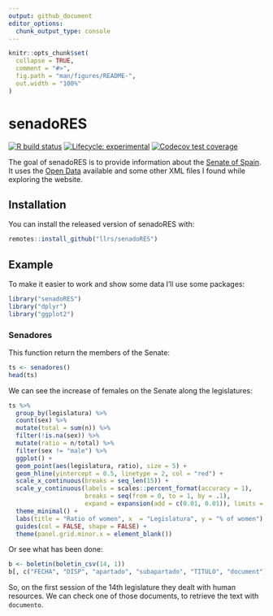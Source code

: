 ```yaml
---
output: github_document
editor_options: 
  chunk_output_type: console
---
```


<!-- README.md is generated from README.Rmd. Please edit that file -->

```r
knitr::opts_chunk$set(
  collapse = TRUE,
  comment = "#>",
  fig.path = "man/figures/README-",
  out.width = "100%"
)
```

# senadoRES

<!-- badges: start -->
[![R build status](https://github.com/llrs/senadoRES/workflows/R-CMD-check/badge.svg)](https://github.com/llrs/senadoRES/actions)
[![Lifecycle: experimental](https://img.shields.io/badge/lifecycle-experimental-orange.svg)](https://www.tidyverse.org/lifecycle/#experimental)
[![Codecov test coverage](https://codecov.io/gh/llrs/senadoRES/branch/master/graph/badge.svg)](https://codecov.io/gh/llrs/senadoRES?branch=master)
<!-- badges: end -->

The goal of senadoRES is to provide information about the [Senate of Spain](https://en.wikipedia.org/wiki/Senate_of_Spain).
It uses the [Open Data](https://www.senado.es/web/relacionesciudadanos/datosabiertos/catalogodatos/index.html) available and some other XML files I found while exploring the website.

## Installation

You can install the released version of senadoRES with:


``` r
remotes::install_github("llrs/senadoRES")
```

## Example

To make it easier to work and show some data I'll use some packages:

```r
library("senadoRES")
library("dplyr")
library("ggplot2")
```

### Senadores

This function return the members of the Senate:

```r
ts <- senadores()
head(ts)
```


We can see the increase of females on the Senate along the legislatures:

```r
ts %>%
  group_by(legislatura) %>%
  count(sex) %>%
  mutate(total = sum(n)) %>%
  filter(!is.na(sex)) %>%
  mutate(ratio = n/total) %>%
  filter(sex != "male") %>% 
  ggplot() +
  geom_point(aes(legislatura, ratio), size = 5) +
  geom_hline(yintercept = 0.5, linetype = 2, col = "red") +
  scale_x_continuous(breaks = seq_len(15)) +
  scale_y_continuous(labels = scales::percent_format(accuracy = 1), 
                     breaks = seq(from = 0, to = 1, by = .1),
                     expand = expansion(add = c(0.01, 0.01)), limits = c(0, NA)) +
  theme_minimal() +
  labs(title = "Ratio of women", x  = "Legislatura", y = "% of women") +
  guides(col = FALSE, shape = FALSE) +
  theme(panel.grid.minor.x = element_blank())
```

Or see what has been done:

```r
b <- boletin(boletin_csv(14, 1))
b[, c("FECHA", "DISP", "apartado", "subapartado", "TITULO", "document")]
```

So, on the first session of the 14th legislature they dealt with human resources.
We can check one of those documents, to retrieve the text with `documento`.
